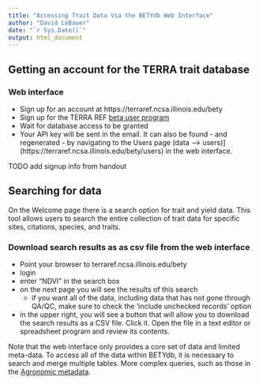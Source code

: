 ```yaml
---
title: "Accessing Trait Data Via the BETYdb Web Interface"
author: "David LeBauer"
date: "`r Sys.Date()`"
output: html_document
---
```




## Getting an account for the TERRA trait database

### Web interface

* Sign up for an account at https://terraref.ncsa.illinois.edu/bety
* Sign up for the TERRA REF [beta user program](https://docs.google.com/forms/d/e/1FAIpQLScBsD042RrRok70BCGCRwARTcm9etvVHqvQaz1c5X7c5y0H3w/viewform?c=0&w=1)
* Wait for database access to be granted
* Your API key will be sent in the email. It can also be found - and regenerated - by navigating to the Users page (data --> users)](https://terraref.ncsa.illinois.edu/bety/users) in the web interface.

TODO add signup info from handout

## Searching for data

On the Welcome page there is a search option for trait and yield data. This tool allows users to search the entire collection of trait data for specific sites, citations, species, and traits.


### Download search results as as csv file from the web interface

* Point your browser to terraref.ncsa.illinois.edu/bety
* login 
* enter "NDVI" in the search box
* on the next page you will see the results of this search 
  * if you want all of the data, including data that has not gone through QA/QC, make sure to check the 'include unchecked records' option
* in the upper right, you will see a button that will allow you to download the search results as a CSV file. Click it. Open the file in a text editor or spreadsheet program and review its contents.

Note that the web interface only provides a core set of data and limited meta-data. To access all of the data within BETYdb, it is necessary to search and merge multiple tables. More complex queries, such as those in the [Agronomic metadata](../traits/04-agronomic-metadata.Rmd).
